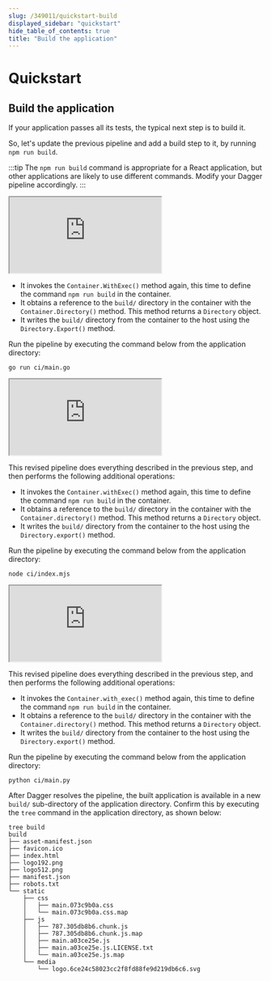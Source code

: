 ```yaml
---
slug: /349011/quickstart-build
displayed_sidebar: "quickstart"
hide_table_of_contents: true
title: "Build the application"
---
```


# Quickstart


## Build the application

If your application passes all its tests, the typical next step is to build it.

So, let's update the previous pipeline and add a build step to it, by running `npm run build`.

:::tip
The `npm run build` command is appropriate for a React application, but other applications are likely to use different commands. Modify your Dagger pipeline accordingly.
:::

<Tabs groupId="language">
<TabItem value="Go">

<iframe class="embed" src="https://play.dagger.cloud/embed/EPvbuzgZ-IH"></iframe>

- It invokes the `Container.WithExec()` method again, this time to define the command `npm run build` in the container.
- It obtains a reference to the `build/` directory in the container with the `Container.Directory()` method. This method returns a `Directory` object.
- It writes the `build/` directory from the container to the host using the `Directory.Export()` method.

Run the pipeline by executing the command below from the application directory:

```shell
go run ci/main.go
```

</TabItem>
<TabItem value="Node.js">

<iframe class="embed" src="https://play.dagger.cloud/embed/pIYfTUXpztQ"></iframe>

This revised pipeline does everything described in the previous step, and then performs the following additional operations:

- It invokes the `Container.withExec()` method again, this time to define the command `npm run build` in the container.
- It obtains a reference to the `build/` directory in the container with the `Container.directory()` method. This method returns a `Directory` object.
- It writes the `build/` directory from the container to the host using the `Directory.export()` method.

Run the pipeline by executing the command below from the application directory:

```shell
node ci/index.mjs
```

</TabItem>
<TabItem value="Python">

<iframe class="embed" src="https://play.dagger.cloud/embed/B6i-aQ0vluD"></iframe>

This revised pipeline does everything described in the previous step, and then performs the following additional operations:

- It invokes the `Container.with_exec()` method again, this time to define the command `npm run build` in the container.
- It obtains a reference to the `build/` directory in the container with the `Container.directory()` method. This method returns a `Directory` object.
- It writes the `build/` directory from the container to the host using the `Directory.export()` method.

Run the pipeline by executing the command below from the application directory:

```shell
python ci/main.py
```

</TabItem>
</Tabs>

After Dagger resolves the pipeline, the built application is available in a new `build/` sub-directory of the application directory. Confirm this by executing the `tree` command in the application directory, as shown below:

```shell
tree build
build
├── asset-manifest.json
├── favicon.ico
├── index.html
├── logo192.png
├── logo512.png
├── manifest.json
├── robots.txt
└── static
    ├── css
    │   ├── main.073c9b0a.css
    │   └── main.073c9b0a.css.map
    ├── js
    │   ├── 787.305db8b6.chunk.js
    │   ├── 787.305db8b6.chunk.js.map
    │   ├── main.a03ce25e.js
    │   ├── main.a03ce25e.js.LICENSE.txt
    │   └── main.a03ce25e.js.map
    └── media
        └── logo.6ce24c58023cc2f8fd88fe9d219db6c6.svg
```
